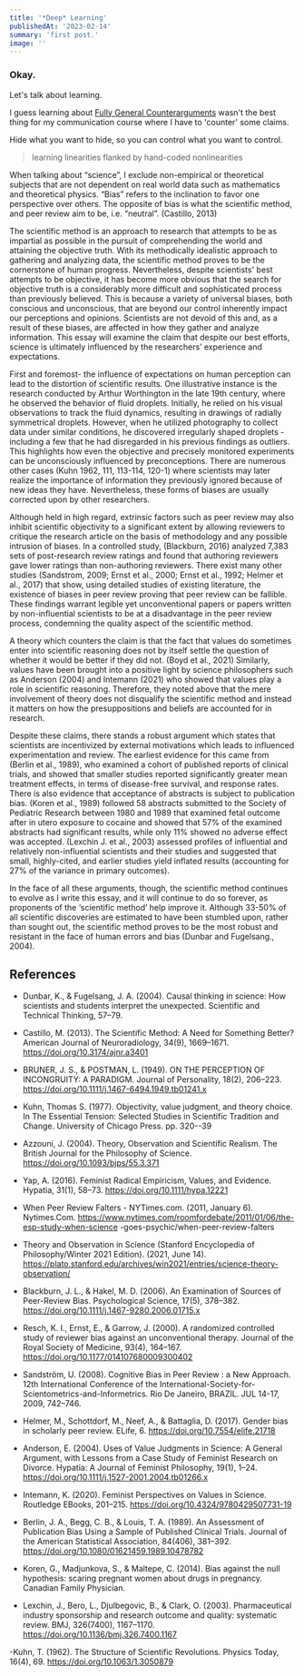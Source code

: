 ```yaml
---
title: '*Deep* Learning'
publishedAt: '2023-02-14'
summary: 'first post.'
image: ''
---
```


### Okay.

Let's talk about learning. 

I guess learning about [Fully General Counterarguments](https://www.lesswrong.com/posts/AdYdLP2sRqPMoe8fb/knowing-about-biases-can-hurt-people) wasn't the best thing for my 
communication course where I have to 'counter' some claims. 

Hide what you want to hide, so you can control what you want to control.


> learning linearities flanked by hand-coded nonlinearities


When talking about “science”, I exclude non-empirical or theoretical subjects that are
not dependent on real world data such as mathematics and theoretical physics. “Bias”
refers to the inclination to favor one perspective over others. The opposite of bias is
what the scientific method, and peer review aim to be, i.e. “neutral”. (Castillo, 2013)

The scientific method is an approach to research that attempts to be as impartial as
possible in the pursuit of comprehending the world and attaining the objective truth.
With its methodically idealistic approach to gathering and analyzing data, the scientific
method proves to be the cornerstone of human progress. Nevertheless, despite
scientists' best attempts to be objective, it has become more obvious that the search for
objective truth is a considerably more difficult and sophisticated process than previously
believed. This is because a variety of universal biases, both conscious and
unconscious, that are beyond our control inherently impact our perceptions and
opinions. Scientists are not devoid of this and, as a result of these biases, are affected
in how they gather and analyze information. This essay will examine the claim that
despite our best efforts, science is ultimately influenced by the researchers’ experience
and expectations.

First and foremost- the influence of expectations on human perception can lead to the
distortion of scientific results. One illustrative instance is the research conducted by
Arthur Worthington in the late 19th century, where he observed the behavior of fluid
droplets. Initially, he relied on his visual observations to track the fluid dynamics,
resulting in drawings of radially symmetrical droplets. However, when he utilized
photography to collect data under similar conditions, he discovered irregularly shaped
droplets - including a few that he had disregarded in his previous findings as outliers.
This highlights how even the objective and precisely monitored experiments can be
unconsciously influenced by preconceptions.
There are numerous other cases (Kuhn 1962, 111, 113-114, 120-1) where scientists
may later realize the importance of information they previously ignored because of new
ideas they have. Nevertheless, these forms of biases are usually corrected upon by
other researchers.

Although held in high regard, extrinsic factors such as peer review may also inhibit
scientific objectivity to a significant extent by allowing reviewers to critique the research
article on the basis of methodology and any possible intrusion of biases. In a controlled
study, (Blackburn, 2016) analyzed 7,383 sets of post-research review ratings and found
that authoring reviewers gave lower ratings than non-authoring reviewers. There exist
many other studies (Sandstrom, 2009; Ernst et al., 2000; Ernst et al., 1992; Helmer et
al., 2017) that show, using detailed studies of existing literature, the existence of biases
in peer review proving that peer review can be fallible. These findings warrant legible
yet unconventional papers or papers written by non-influential scientists to be at a
disadvantage in the peer review process, condemning the quality aspect of the scientific
method.

A theory which counters the claim is that the fact that values do sometimes enter into
scientific reasoning does not by itself settle the question of whether it would be better if
they did not. (Boyd et al., 2021) Similarly, values have been brought into a positive light
by science philosophers such as Anderson (2004) and Intemann (2021) who showed
that values play a role in scientific reasoning. Therefore, they noted above that the mere
involvement of theory does not disqualify the scientific method and instead it matters on
how the presuppositions and beliefs are accounted for in research.

Despite these claims, there stands a robust argument which states that scientists are
incentivized by external motivations which leads to influenced experimentation and
review. The earliest evidence for this came from (Berlin et al., 1989), who examined a
cohort of published reports of clinical trials, and showed that smaller studies reported
significantly greater mean treatment effects, in terms of disease-free survival, and
response rates. There is also evidence that acceptance of abstracts is subject to
publication bias. (Koren et al., 1989) followed 58 abstracts submitted to the Society of
Pediatric Research between 1980 and 1989 that examined fetal outcome after in utero
exposure to cocaine and showed that 57% of the examined abstracts had significant
results, while only 11% showed no adverse effect was accepted. (Lexchin J. et al., 2003) 
assessed profiles of influential and relatively non-influential scientists and their
studies and suggested that small, highly-cited, and earlier studies yield inflated results
(accounting for 27% of the variance in primary outcomes).

In the face of all these arguments, though, the scientific method continues to evolve as I
write this essay, and it will continue to do so forever, as proponents of the ‘scientific
method’ help improve it. Although 33-50% of all scientific discoveries are estimated to
have been stumbled upon, rather than sought out, the scientific method proves to be the
most robust and resistant in the face of human errors and bias (Dunbar and Fugelsang.,
2004).

## References

- Dunbar, K., & Fugelsang, J. A. (2004). Causal thinking in science: How scientists and
students interpret the unexpected. Scientific and Technical Thinking, 57–79.

- Castillo, M. (2013). The Scientific Method: A Need for Something Better? American
Journal of Neuroradiology, 34(9), 1669–1671. https://doi.org/10.3174/ajnr.a3401

- BRUNER, J. S., & POSTMAN, L. (1949). ON THE PERCEPTION OF INCONGRUITY:
A PARADIGM. Journal of Personality, 18(2), 206–223.
https://doi.org/10.1111/j.1467-6494.1949.tb01241.x

- Kuhn, Thomas S. (1977). Objectivity, value judgment, and theory choice. In The
Essential Tension: Selected Studies in Scientific Tradition and Change. University of
Chicago Press. pp. 320--39

- Azzouni, J. (2004). Theory, Observation and Scientific Realism. The British Journal for
the Philosophy of Science. https://doi.org/10.1093/bjps/55.3.371

- Yap, A. (2016). Feminist Radical Empiricism, Values, and Evidence. Hypatia, 31(1),
58–73. https://doi.org/10.1111/hypa.12221

- When Peer Review Falters - NYTimes.com. (2011, January 6). Nytimes.Com.
https://www.nytimes.com/roomfordebate/2011/01/06/the-esp-study-when-science
-goes-psychic/when-peer-review-falters

- Theory and Observation in Science (Stanford Encyclopedia of Philosophy/Winter 2021
Edition). (2021, June 14).
https://plato.stanford.edu/archives/win2021/entries/science-theory-observation/

- Blackburn, J. L., & Hakel, M. D. (2006). An Examination of Sources of Peer-Review
Bias. Psychological Science, 17(5), 378–382.
https://doi.org/10.1111/j.1467-9280.2006.01715.x

- Resch, K. I., Ernst, E., & Garrow, J. (2000). A randomized controlled study of reviewer
bias against an unconventional therapy. Journal of the Royal Society of Medicine,
93(4), 164–167. https://doi.org/10.1177/014107680009300402

- Sandström, U. (2008). Cognitive Bias in Peer Review : a New Approach. 12th
International Conference of the
International-Society-for-Scientometrics-and-Informetrics. Rio De Janeiro,
BRAZIL. JUL 14-17, 2009, 742–746.

- Helmer, M., Schottdorf, M., Neef, A., & Battaglia, D. (2017). Gender bias in scholarly
peer review. ELife, 6. https://doi.org/10.7554/elife.21718

- Anderson, E. (2004). Uses of Value Judgments in Science: A General Argument, with
Lessons from a Case Study of Feminist Research on Divorce. Hypatia: A Journal
of Feminist Philosophy, 19(1), 1–24.
https://doi.org/10.1111/j.1527-2001.2004.tb01266.x

- Intemann, K. (2020). Feminist Perspectives on Values in Science. Routledge EBooks,
201–215. https://doi.org/10.4324/9780429507731-19

- Berlin, J. A., Begg, C. B., & Louis, T. A. (1989). An Assessment of Publication Bias
Using a Sample of Published Clinical Trials. Journal of the American Statistical
Association, 84(406), 381–392.
https://doi.org/10.1080/01621459.1989.10478782

- Koren, G., Madjunkova, S., & Maltepe, C. (2014). Bias against the null hypothesis:
scaring pregnant women about drugs in pregnancy. Canadian Family Physician.

- Lexchin, J., Bero, L., Djulbegovic, B., & Clark, O. (2003). Pharmaceutical industry
sponsorship and research outcome and quality: systematic review. BMJ,
326(7400), 1167–1170. https://doi.org/10.1136/bmj.326.7400.1167

-Kuhn, T. (1962). The Structure of Scientific Revolutions. Physics Today, 16(4), 69.
https://doi.org/10.1063/1.3050879